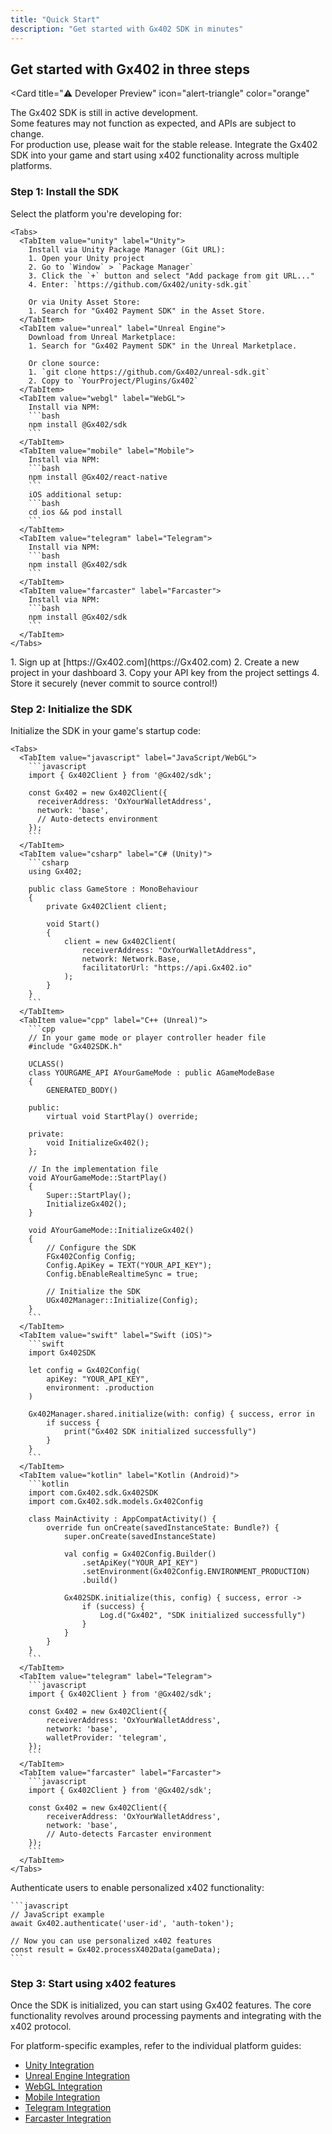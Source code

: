 ```yaml
---
title: "Quick Start"
description: "Get started with Gx402 SDK in minutes"
---
```


## Get started with Gx402 in three steps
<Card
  title="⚠️ Developer Preview"
  icon="alert-triangle"
  color="orange"
>
  The Gx402 SDK is still in active development.  
  Some features may not function as expected, and APIs are subject to change.  
  For production use, please wait for the stable release.
</Card>
Integrate the Gx402 SDK into your game and start using x402 functionality across multiple platforms.

### Step 1: Install the SDK

<AccordionGroup>
  <Accordion icon="copy" title="Choose your platform">
    Select the platform you're developing for:
    
    <Tabs>
      <TabItem value="unity" label="Unity">
        Install via Unity Package Manager (Git URL):
        1. Open your Unity project
        2. Go to `Window` > `Package Manager`
        3. Click the `+` button and select "Add package from git URL..."
        4. Enter: `https://github.com/Gx402/unity-sdk.git`
        
        Or via Unity Asset Store:
        1. Search for "Gx402 Payment SDK" in the Asset Store.
      </TabItem>
      <TabItem value="unreal" label="Unreal Engine">
        Download from Unreal Marketplace:
        1. Search for "Gx402 Payment SDK" in the Unreal Marketplace.
        
        Or clone source:
        1. `git clone https://github.com/Gx402/unreal-sdk.git`
        2. Copy to `YourProject/Plugins/Gx402`
      </TabItem>
      <TabItem value="webgl" label="WebGL">
        Install via NPM:
        ```bash
        npm install @Gx402/sdk
        ```
      </TabItem>
      <TabItem value="mobile" label="Mobile">
        Install via NPM:
        ```bash
        npm install @Gx402/react-native
        ```
        iOS additional setup:
        ```bash
        cd ios && pod install
        ```
      </TabItem>
      <TabItem value="telegram" label="Telegram">
        Install via NPM:
        ```bash
        npm install @Gx402/sdk
        ```
      </TabItem>
      <TabItem value="farcaster" label="Farcaster">
        Install via NPM:
        ```bash
        npm install @Gx402/sdk
        ```
      </TabItem>
    </Tabs>
  </Accordion>
  <Accordion icon="key" title="Get your API key">
    1. Sign up at [https://Gx402.com](https://Gx402.com)
    2. Create a new project in your dashboard
    3. Copy your API key from the project settings
    4. Store it securely (never commit to source control!)
  </Accordion>
</AccordionGroup>

### Step 2: Initialize the SDK

<AccordionGroup>
  <Accordion icon="code" title="Basic initialization">
    Initialize the SDK in your game's startup code:
    
    <Tabs>
      <TabItem value="javascript" label="JavaScript/WebGL">
        ```javascript
        import { Gx402Client } from '@Gx402/sdk';
        
        const Gx402 = new Gx402Client({
          receiverAddress: 'OxYourWalletAddress',
          network: 'base',
          // Auto-detects environment
        });
        ```
      </TabItem>
      <TabItem value="csharp" label="C# (Unity)">
        ```csharp
        using Gx402;
        
        public class GameStore : MonoBehaviour
        {
            private Gx402Client client;
        
            void Start()
            {
                client = new Gx402Client(
                    receiverAddress: "OxYourWalletAddress",
                    network: Network.Base,
                    facilitatorUrl: "https://api.Gx402.io"
                );
            }
        }
        ```
      </TabItem>
      <TabItem value="cpp" label="C++ (Unreal)">
        ```cpp
        // In your game mode or player controller header file
        #include "Gx402SDK.h"
        
        UCLASS()
        class YOURGAME_API AYourGameMode : public AGameModeBase
        {
            GENERATED_BODY()
        
        public:
            virtual void StartPlay() override;
        
        private:
            void InitializeGx402();
        };
        
        // In the implementation file
        void AYourGameMode::StartPlay()
        {
            Super::StartPlay();
            InitializeGx402();
        }
        
        void AYourGameMode::InitializeGx402()
        {
            // Configure the SDK
            FGx402Config Config;
            Config.ApiKey = TEXT("YOUR_API_KEY");
            Config.bEnableRealtimeSync = true;
            
            // Initialize the SDK
            UGx402Manager::Initialize(Config);
        }
        ```
      </TabItem>
      <TabItem value="swift" label="Swift (iOS)">
        ```swift
        import Gx402SDK
        
        let config = Gx402Config(
            apiKey: "YOUR_API_KEY",
            environment: .production
        )
        
        Gx402Manager.shared.initialize(with: config) { success, error in
            if success {
                print("Gx402 SDK initialized successfully")
            }
        }
        ```
      </TabItem>
      <TabItem value="kotlin" label="Kotlin (Android)">
        ```kotlin
        import com.Gx402.sdk.Gx402SDK
        import com.Gx402.sdk.models.Gx402Config
        
        class MainActivity : AppCompatActivity() {
            override fun onCreate(savedInstanceState: Bundle?) {
                super.onCreate(savedInstanceState)
                
                val config = Gx402Config.Builder()
                    .setApiKey("YOUR_API_KEY")
                    .setEnvironment(Gx402Config.ENVIRONMENT_PRODUCTION)
                    .build()
                
                Gx402SDK.initialize(this, config) { success, error ->
                    if (success) {
                        Log.d("Gx402", "SDK initialized successfully")
                    }
                }
            }
        }
        ```
      </TabItem>
      <TabItem value="telegram" label="Telegram">
        ```javascript
        import { Gx402Client } from '@Gx402/sdk';
        
        const Gx402 = new Gx402Client({
            receiverAddress: 'OxYourWalletAddress',
            network: 'base',
            walletProvider: 'telegram',
        });
        ```
      </TabItem>
      <TabItem value="farcaster" label="Farcaster">
        ```javascript
        import { Gx402Client } from '@Gx402/sdk';
        
        const Gx402 = new Gx402Client({
            receiverAddress: 'OxYourWalletAddress',
            network: 'base',
            // Auto-detects Farcaster environment
        });
        ```
      </TabItem>
    </Tabs>
  </Accordion>
  <Accordion icon="user" title="Authenticate users">
    Authenticate users to enable personalized x402 functionality:
    
    ```javascript
    // JavaScript example
    await Gx402.authenticate('user-id', 'auth-token');
    
    // Now you can use personalized x402 features
    const result = Gx402.processX402Data(gameData);
    ```
  </Accordion>
</AccordionGroup>

### Step 3: Start using x402 features

<Accordion icon="rocket" title="Enable x402 functionality">
  Once the SDK is initialized, you can start using Gx402 features. The core functionality revolves around processing payments and integrating with the x402 protocol.
  
  For platform-specific examples, refer to the individual platform guides:
  
  *   [Unity Integration](/platforms/unity)
  *   [Unreal Engine Integration](/platforms/unreal-engine)
  *   [WebGL Integration](/platforms/webgl)
  *   [Mobile Integration](/platforms/mobile)
  *   [Telegram Integration](/platforms/telegram)
  *   [Farcaster Integration](/platforms/farcaster)
</Accordion>
